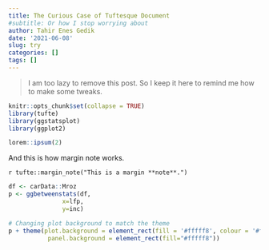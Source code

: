 ```yaml
---
title: The Curious Case of Tuftesque Document
#subtitle: Or how I stop worrying about
author: Tahir Enes Gedik
date: '2021-06-08'
slug: try
categories: []
tags: []
---
```


> I am too lazy to remove this post. So I keep it here to remind me how to make some tweaks.

```r
knitr::opts_chunk$set(collapse = TRUE)
library(tufte)
library(ggstatsplot)
library(ggplot2)
```

```r
lorem::ipsum(2)
```

And this is how margin note works.

`r tufte::margin_note("This is a margin **note**.")`

```r
df <- carData::Mroz
p <- ggbetweenstats(df,
               x=lfp,
               y=inc) 

# Changing plot background to match the theme
p + theme(plot.background = element_rect(fill = '#fffff8', colour = '#fffff8'),
           panel.background = element_rect(fill="#fffff8"))
```





       
